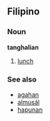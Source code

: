 ==Filipino==
===Noun===
'''tanghalian'''

# [[lunch]]

===See also===
*[[agahan]]
*[[almusál]]
*[[hapunan]]